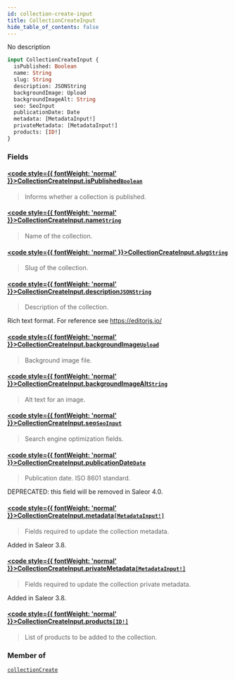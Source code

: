 ```yaml
---
id: collection-create-input
title: CollectionCreateInput
hide_table_of_contents: false
---
```








No description

```graphql
input CollectionCreateInput {
  isPublished: Boolean
  name: String
  slug: String
  description: JSONString
  backgroundImage: Upload
  backgroundImageAlt: String
  seo: SeoInput
  publicationDate: Date
  metadata: [MetadataInput!]
  privateMetadata: [MetadataInput!]
  products: [ID!]
}
```


### Fields

#### [<code style={{ fontWeight: 'normal' }}>CollectionCreateInput.<b>isPublished</b></code>](#)<Bullet />[`Boolean`](../../../developer/api-reference/scalars/boolean) <Badge class="secondary" text="scalar"/>
> Informs whether a collection is published.
> 

#### [<code style={{ fontWeight: 'normal' }}>CollectionCreateInput.<b>name</b></code>](#)<Bullet />[`String`](../../../developer/api-reference/scalars/string) <Badge class="secondary" text="scalar"/>
> Name of the collection.
> 

#### [<code style={{ fontWeight: 'normal' }}>CollectionCreateInput.<b>slug</b></code>](#)<Bullet />[`String`](../../../developer/api-reference/scalars/string) <Badge class="secondary" text="scalar"/>
> Slug of the collection.
> 

#### [<code style={{ fontWeight: 'normal' }}>CollectionCreateInput.<b>description</b></code>](#)<Bullet />[`JSONString`](../../../developer/api-reference/scalars/jsonstring) <Badge class="secondary" text="scalar"/>
> Description of the collection.

Rich text format. For reference see https://editorjs.io/
> 

#### [<code style={{ fontWeight: 'normal' }}>CollectionCreateInput.<b>backgroundImage</b></code>](#)<Bullet />[`Upload`](../../../developer/api-reference/scalars/upload) <Badge class="secondary" text="scalar"/>
> Background image file.
> 

#### [<code style={{ fontWeight: 'normal' }}>CollectionCreateInput.<b>backgroundImageAlt</b></code>](#)<Bullet />[`String`](../../../developer/api-reference/scalars/string) <Badge class="secondary" text="scalar"/>
> Alt text for an image.
> 

#### [<code style={{ fontWeight: 'normal' }}>CollectionCreateInput.<b>seo</b></code>](#)<Bullet />[`SeoInput`](../../../developer/api-reference/inputs/seo-input) <Badge class="secondary" text="input"/>
> Search engine optimization fields.
> 

#### [<code style={{ fontWeight: 'normal' }}>CollectionCreateInput.<b>publicationDate</b></code>](#)<Bullet />[`Date`](../../../developer/api-reference/scalars/date) <Badge class="secondary" text="scalar"/>
> Publication date. ISO 8601 standard. 

DEPRECATED: this field will be removed in Saleor 4.0.
> 

#### [<code style={{ fontWeight: 'normal' }}>CollectionCreateInput.<b>metadata</b></code>](#)<Bullet />[`[MetadataInput!]`](../../../developer/api-reference/inputs/metadata-input) <Badge class="secondary" text="list"/> <Badge class="secondary" text="input"/>
> Fields required to update the collection metadata.

Added in Saleor 3.8.
> 

#### [<code style={{ fontWeight: 'normal' }}>CollectionCreateInput.<b>privateMetadata</b></code>](#)<Bullet />[`[MetadataInput!]`](../../../developer/api-reference/inputs/metadata-input) <Badge class="secondary" text="list"/> <Badge class="secondary" text="input"/>
> Fields required to update the collection private metadata.

Added in Saleor 3.8.
> 

#### [<code style={{ fontWeight: 'normal' }}>CollectionCreateInput.<b>products</b></code>](#)<Bullet />[`[ID!]`](../../../developer/api-reference/scalars/id) <Badge class="secondary" text="list"/> <Badge class="secondary" text="scalar"/>
> List of products to be added to the collection.
> 



### Member of

[`collectionCreate`](../../../developer/api-reference/mutations/collection-create)  <Badge class="secondary" text="mutation"/>




